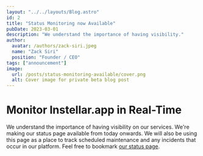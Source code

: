 ```yaml
---
layout: "../../layouts/Blog.astro"
id: 2
title: "Status Monitoring now Available"
pubDate: 2023-03-01
description: "We understand the importance of having visibility."
author:
  avatar: /authors/zack-siri.jpeg
  name: "Zack Siri"
  position: "Founder / CEO"
tags: ["announcement"]
image:
  url: /posts/status-monitoring-available/cover.png
  alt: Cover image for private beta blog post
---
```


# Monitor Instellar.app in Real-Time

We understand the importance of having visibility on our services. We're making our status page available from today onwards. We will also be using this page as a place to track scheduled maintenance and any incidents that occur in our platform. Feel free to bookmark [our status page](https://status.instellar.app).